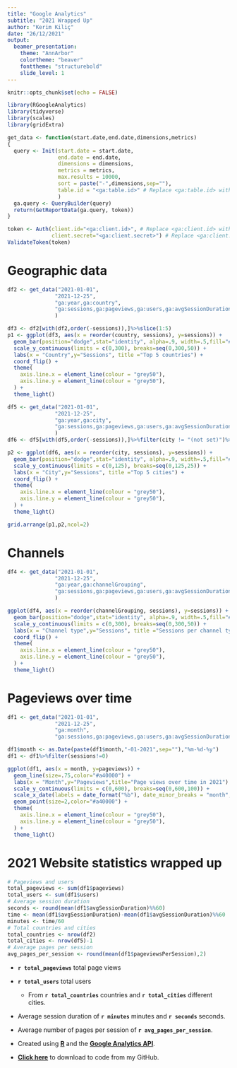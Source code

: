 ```yaml
---
title: "Google Analytics"
subtitle: "2021 Wrapped Up"
author: "Kerim Kiliç"
date: "26/12/2021"
output: 
  beamer_presentation:
    theme: "AnnArbor"
    colortheme: "beaver"
    fonttheme: "structurebold"
    slide_level: 1
---
```


```r
knitr::opts_chunk$set(echo = FALSE)

library(RGoogleAnalytics)
library(tidyverse)
library(scales)
library(gridExtra)
```

```r
get_data <- function(start.date,end.date,dimensions,metrics)
{
  query <- Init(start.date = start.date,
                end.date = end.date,
                dimensions = dimensions,
                metrics = metrics,
                max.results = 10000,
                sort = paste("-",dimensions,sep=""),
                table.id = "<ga:table.id>" # Replace <ga:table.id> with actual table.id
                )
  ga.query <- QueryBuilder(query)
  return(GetReportData(ga.query, token))
}
```


```r
token <- Auth(client.id="<ga:client.id>", # Replace <ga:client.id> with actual client.id
              client.secret="<ga:client.secret>") # Replace <ga:client.secret> with actual client.secret
ValidateToken(token)
```

# Geographic data

```r
df2 <- get_data("2021-01-01",
               "2021-12-25",
               "ga:year,ga:country",
               "ga:sessions,ga:pageviews,ga:users,ga:avgSessionDuration"
               )

df3 <- df2[with(df2,order(-sessions)),]%>%slice(1:5)
p1 <- ggplot(df3, aes(x = reorder(country, sessions), y=sessions)) + 
  geom_bar(position="dodge",stat="identity", alpha=.9, width=.5,fill="#a40000") +
  scale_y_continuous(limits = c(0,300), breaks=seq(0,300,50)) + 
  labs(x = "Country",y="Sessions", title ="Top 5 countries") + 
  coord_flip() +
  theme(
    axis.line.x = element_line(colour = "grey50"),
    axis.line.y = element_line(colour = "grey50"),
  ) +
  theme_light()

df5 <- get_data("2021-01-01",
               "2021-12-25",
               "ga:year,ga:city",
               "ga:sessions,ga:pageviews,ga:users,ga:avgSessionDuration"
               )
df6 <- df5[with(df5,order(-sessions)),]%>%filter(city != "(not set)")%>%slice(1:5)

p2 <- ggplot(df6, aes(x = reorder(city, sessions), y=sessions)) + 
  geom_bar(position="dodge",stat="identity", alpha=.9, width=.5,fill="#a40000") +
  scale_y_continuous(limits = c(0,125), breaks=seq(0,125,25)) + 
  labs(x = "City",y="Sessions", title ="Top 5 cities") + 
  coord_flip() +
  theme(
    axis.line.x = element_line(colour = "grey50"),
    axis.line.y = element_line(colour = "grey50"),
  ) +
  theme_light()

grid.arrange(p1,p2,ncol=2)
```

# Channels

```r
df4 <- get_data("2021-01-01",
               "2021-12-25",
               "ga:year,ga:channelGrouping",
               "ga:sessions,ga:pageviews,ga:users,ga:avgSessionDuration"
               )

ggplot(df4, aes(x = reorder(channelGrouping, sessions), y=sessions)) + 
  geom_bar(position="dodge",stat="identity", alpha=.9, width=.5,fill="#a40000") +
  scale_y_continuous(limits = c(0,300), breaks=seq(0,300,50)) + 
  labs(x = "Channel type",y="Sessions", title ="Sessions per channel type") + 
  coord_flip() +
  theme(
    axis.line.x = element_line(colour = "grey50"),
    axis.line.y = element_line(colour = "grey50"),
  ) +
  theme_light()
```


# Pageviews over time

```r
df1 <- get_data("2021-01-01",
               "2021-12-25",
               "ga:month",
               "ga:sessions,ga:pageviews,ga:users,ga:avgSessionDuration,ga:pageviewsPerSession")

df1$month <- as.Date(paste(df1$month,"-01-2021",sep=""),"%m-%d-%y")
df1 <- df1%>%filter(sessions!=0)

ggplot(df1, aes(x = month, y=pageviews)) +
  geom_line(size=.75,color="#a40000") + 
  labs(x = "Month",y="Pageviews",title="Page views over time in 2021") + 
  scale_y_continuous(limits = c(0,600), breaks=seq(0,600,100)) + 
  scale_x_date(labels = date_format("%b"), date_minor_breaks = "month",date_breaks = "1 month") +
  geom_point(size=2,color="#a40000") +
  theme(
    axis.line.x = element_line(colour = "grey50"),
    axis.line.y = element_line(colour = "grey50"),
  ) +
  theme_light()
```

# 2021 Website statistics wrapped up

```r
# Pageviews and users
total_pageviews <- sum(df1$pageviews)
total_users <- sum(df1$users)
# Average session duration
seconds <- round(mean(df1$avgSessionDuration)%%60)
time <- mean(df1$avgSessionDuration)-mean(df1$avgSessionDuration)%%60
minutes <- time/60
# Total countries and cities
total_countries <- nrow(df2)
total_cities <- nrow(df5)-1
# Average pages per session
avg_pages_per_session <- round(mean(df1$pageviewsPerSession),2)
```

- **`r total_pageviews`** total page views

- **`r total_users`** total users
  - From **`r total_countries`** countries and **`r total_cities`** different cities.

- Average session duration of **`r minutes`** minutes and **`r seconds`** seconds.

- Average number of pages per session of **`r avg_pages_per_session`**.

- Created using **[R](https://www.r-project.org/)** and the **[Google Analytics API](https://developers.google.com/analytics)**.

- **[Click here](https://github.com/kerim-kilic/google-analytics-data)** to download to code from my GitHub.
